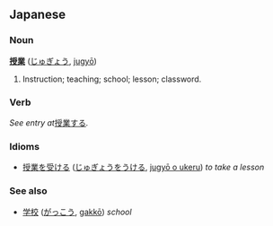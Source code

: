 == Japanese ==
=== Noun ===
'''[[授]][[業]]''' ([[じゅぎょう]], [[jugyō]])

# Instruction; teaching; school; lesson; classword.

=== Verb ===
''See entry at ''[[授業する]]''.''

=== Idioms ===
* [[授業を受ける]] ([[じゅぎょうをうける]], [[jugyō o ukeru]]) ''to take a lesson''

=== See also ===
* [[学校]] ([[がっこう]], [[gakkō]]) ''school''